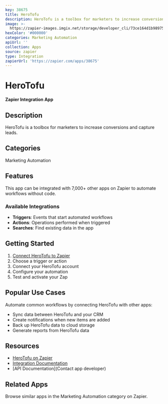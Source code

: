 ```yaml
---
key: 38675
title: HeroTofu
description: HeroTofu is a toolbox for marketers to increase conversions and capture leads.
image: >-
  https://zapier-images.imgix.net/storage/developer_cli/73ce164d1b98975dc0eaf48f85b9fa2b.png?auto=format%2Ccompress&ixlib=python-3.0.0&q=50
hexColor: '#000000'
categories: Marketing Automation
apiUrl: ''
collection: Apps
source: zapier
type: Integration
zapierUrl: 'https://zapier.com/apps/38675'
---
```

# HeroTofu

**Zapier Integration App**

## Description

HeroTofu is a toolbox for marketers to increase conversions and capture leads.

## Categories

Marketing Automation

## Features

This app can be integrated with 7,000+ other apps on Zapier to automate workflows without code.

### Available Integrations

- **Triggers**: Events that start automated workflows
- **Actions**: Operations performed when triggered
- **Searches**: Find existing data in the app

## Getting Started

1. [Connect HeroTofu to Zapier](https://zapier.com/apps/38675)
2. Choose a trigger or action
3. Connect your HeroTofu account
4. Configure your automation
5. Test and activate your Zap

## Popular Use Cases

Automate common workflows by connecting HeroTofu with other apps:

- Sync data between HeroTofu and your CRM
- Create notifications when new items are added
- Back up HeroTofu data to cloud storage
- Generate reports from HeroTofu data

## Resources

- [HeroTofu on Zapier](https://zapier.com/apps/38675)
- [Integration Documentation](https://zapier.com/apps/38675/integrations)
- [API Documentation](Contact app developer)

## Related Apps

Browse similar apps in the Marketing Automation category on Zapier.
